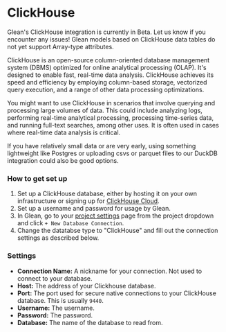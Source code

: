 
# ClickHouse

<Callout type="info">
  Glean's ClickHouse integration is currently in Beta. Let us know if you
  encounter any issues!
</Callout>

<Callout type="info">
  Glean models based on ClickHouse data tables do not yet support Array-type
  attributes.
</Callout>

ClickHouse is an open-source column-oriented database management system (DBMS) optimized for online analytical processing (OLAP). It's designed to enable fast, real-time data analysis. ClickHouse achieves its speed and efficiency by employing column-based storage, vectorized query execution, and a range of other data processing optimizations.

You might want to use ClickHouse in scenarios that involve querying and processing large volumes of data. This could include analyzing logs, performing real-time analytical processing, processing time-series data, and running full-text searches, among other uses. It is often used in cases where real-time data analysis is critical.

If you have relatively small data or are very early, using something lightweight like Postgres or uploading csvs or parquet files to our DuckDB integration could also be good options.

### How to get set up

1. Set up a ClickHouse database, either by hosting it on your own infrastructure or signing up for [ClickHouse Cloud](https://clickhouse.com/).
2. Set up a username and password for usage by Glean.
3. In Glean, go to your [project settings](https://glean.io/app/p/settings#database_connections) page from the project dropdown and click `+ New Database Connection`.
4. Change the datatabse type to "ClickHouse" and fill out the connection settings as described below.

### Settings

- **Connection Name:** A nickname for your connection. Not used to connect to your database.
- **Host:** The address of your Clickhouse database.
- **Port:** The port used for secure native connections to your ClickHouse database. This is usually `9440`.
- **Username:** The username.
- **Password:** The password.
- **Database:** The name of the database to read from.
